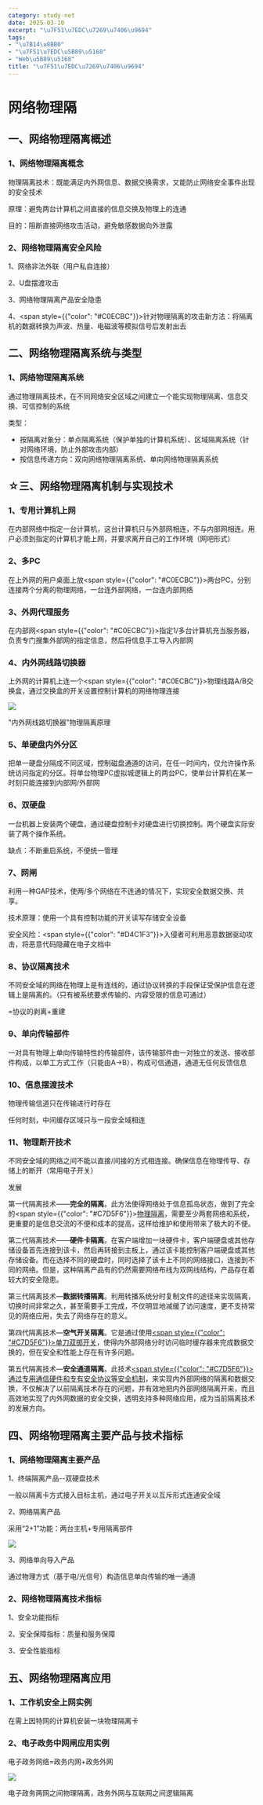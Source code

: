 ```yaml
---
category: study-net
date: 2025-03-10
excerpt: "\u7F51\u7EDC\u7269\u7406\u9694"
tags:
- "\u7B14\u8BB0"
- "\u7F51\u7EDC\u5B89\u5168"
- "Web\u5B89\u5168"
title: "\u7F51\u7EDC\u7269\u7406\u9694"
---
```

# 网络物理隔

## 一、网络物理隔离概述

### 1、网络物理隔离概念

物理隔离技术：既能满足内外网信息、数据交换需求，又能防止网络安全事件出现的安全技术

原理：避免两台计算机之间直接的信息交换及物理上的连通

目的：阻断直接网络攻击活动，避免敏感数据向外泄露

### 2、网络物理隔离安全风险

1、网络非法外联（用户私自连接）

2、U盘摆渡攻击

3、网络物理隔离产品安全隐患

4、<span style={{"color": "#C0ECBC"}}>针对物理隔离的攻击新方法：将隔离机的数据转换为声波、热量、电磁波等模拟信号后发射出去</span>

## 二、网络物理隔离系统与类型

### 1、网络物理隔离系统

通过物理隔离技术，在不同网络安全区域之间建立一个能实现物理隔离、信息交换、可信控制的系统

类型：

* 按隔离对象分：单点隔离系统（保护单独的计算机系统）、区域隔离系统（针对网络环境，防止外部攻击内部）
* 按信息传递方向：双向网络物理隔离系统、单向网络物理隔离系统

## ☆三、网络物理隔离机制与实现技术

### 1、专用计算机上网

在内部网络中指定一台计算机，这台计算机只与外部网相连，不与内部网相连。用户必须到指定的计算机才能上网，并要求离开自己的工作环境（网吧形式）

### 2、多PC

在上外网的用户桌面上放<span style={{"color": "#C0ECBC"}}>两台PC</span>，分别连接两个分离的物理网络，一台连外部网络，一台连内部网络

### 3、外网代理服务

在内部网<span style={{"color": "#C0ECBC"}}>指定1/多台计算机充当服务器</span>，负责专门搜集外部网的指定信息，然后将信息手工导入内部网

### 4、内外网线路切换器

上外网的计算机上连一个<span style={{"color": "#C0ECBC"}}>物理线路A/B交换盒</span>，通过交换盒的开关设置控制计算机的网络物理连接

![](https://raw.githubusercontent.com/yy0691/img-bed/main/Net_Safe_FeiShu/OGdObb9EcoFyX9xiDU7ce9Dwn1d.jpeg)

<InfoText>"内外网线路切换器"物理隔离原理</InfoText>

### 5、单硬盘内外分区

把单一硬盘分隔成不同区域，控制磁盘通道的访问，在任一时间内，仅允许操作系统访问指定的分区。将单台物理PC虚拟城逻辑上的两台PC，使单台计算机在某一时刻只能连接到内部网/外部网

### 6、双硬盘

一台机器上安装两个硬盘，通过硬盘控制卡对硬盘进行切换控制。两个硬盘实际安装了两个操作系统。

缺点：不断重启系统，不便统一管理

### 7、网闸

利用一种GAP技术，使两/多个网络在不连通的情况下，实现安全数据交换、共享。

技术原理：使用一个具有控制功能的开关读写存储安全设备

安全风险：<span style={{"color": "#D4C1F3"}}>入侵者可利用恶意数据驱动攻击，将恶意代码隐藏在电子文档中</span>

### 8、协议隔离技术

不同安全域的网络在物理上是有连线的，通过协议转换的手段保证受保护信息在逻辑上是隔离的。（只有被系统要求传输的、内容受限的信息可通过）

=协议的剥离+重建

### 9、单向传输部件

一对具有物理上单向传输特性的传输部件，该传输部件由一对独立的发送、接收部件构成，以单工方式工作（只能由A→B），构成可信通道，通道无任何反馈信息

### 10、信息摆渡技术

物理传输信道只在传输进行时存在

<InfoText>任何时刻，中间缓存区域只与一段安全域相连</InfoText>

### 11、物理断开技术

不同安全域的网络之间不能以直接/间接的方式相连接。确保信息在物理传导、存储上的断开（常用电子开关）



发展

第一代隔离技术——**完全的隔离**。此方法使得网络处于信息孤岛状态，做到了完全的<span style={{"color": "#C7D5F6"}}>[物理隔离](https://baike.baidu.com/item/%E7%89%A9%E7%90%86%E9%9A%94%E7%A6%BB/0?fromModule=lemma_inlink)</span>，需要至少两套网络和系统，更重要的是信息交流的不便和成本的提高，这样给维护和使用带来了极大的不便。

第二代隔离技术——**硬件卡隔离**。在客户端增加一块硬件卡，客户端硬盘或其他存储设备首先连接到该卡，然后再转接到主板上，通过该卡能控制客户端硬盘或其他存储设备。而在选择不同的硬盘时，同时选择了该卡上不同的网络接口，连接到不同的网络。但是，这种隔离产品有的仍然需要网络布线为双网线结构，产品存在着较大的安全隐患。

第三代隔离技术—**数据转播隔离**。利用转播系统分时复制文件的途径来实现隔离，切换时间非常之久，甚至需要手工完成，不仅明显地减缓了访问速度，更不支持常见的网络应用，失去了网络存在的意义。

第四代隔离技术—**空气开关隔离**。它是通过使用<u><span style={{"color": "#C7D5F6"}}>[单刀双掷开关](https://baike.baidu.com/item/%E5%8D%95%E5%88%80%E5%8F%8C%E6%8E%B7%E5%BC%80%E5%85%B3/10636859?fromModule=lemma_inlink)</span></u>，使得内外部网络分时访问临时缓存器来完成数据交换的，但在安全和性能上存在有许多问题。

第五代隔离技术—**安全通道隔离**。此技术<u><span style={{"color": "#C7D5F6"}}>通过专用通信硬件和专有安全协议等安全机制</span></u>，来实现内外部网络的隔离和数据交换，不仅解决了以前隔离技术存在的问题，并有效地把内外部网络隔离开来，而且高效地实现了内外网数据的安全交换，透明支持多种网络应用，成为当前隔离技术的发展方向。





## 四、网络物理隔离主要产品与技术指标

### 1、网络物理隔离主要产品

1、终端隔离产品--双硬盘技术

一般以隔离卡方式接入目标主机，通过电子开关以互斥形式连通安全域

2、网络隔离产品

采用“2+1”功能：两台主机+专用隔离部件

![](https://raw.githubusercontent.com/yy0691/img-bed/main/Net_Safe_FeiShu/PwgOblZdeoNDorxpxyYcyOIhnSd.jpeg)

3、网络单向导入产品

通过物理方式（基于电/光信号）构造信息单向传输的唯一通道

### 2、网络物理隔离技术指标

1、安全功能指标

2、安全保障指标：质量和服务保障

3、安全性能指标

## 五、网络物理隔离应用

### 1、工作机安全上网实例

在需上因特网的计算机安装一块物理隔离卡

### 2、电子政务中网闸应用实例

电子政务网络=政务内网+政务外网

![](https://raw.githubusercontent.com/yy0691/img-bed/main/Net_Safe_FeiShu/BzgXbuSZjoNPYyxdCHRcjHatncg.jpeg)

<InfoText>电子政务两网之间物理隔离，政务外网与互联网之间逻辑隔离</InfoText>



